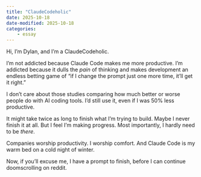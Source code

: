 ```yaml
---
title: "ClaudeCodeholic"
date: 2025-10-18
date-modified: 2025-10-18
categories:
    - essay
---
```


Hi, I'm Dylan, and I'm a ClaudeCodeholic.

I'm not addicted because Claude Code makes me more productive. I'm addicted because it dulls the *pain* of thinking and makes development an endless betting game of "if I change the prompt just one more time, it'll get it right."

I don't care about those studies comparing how much better or worse people do with AI coding tools. I'd still use it, even if I was 50% less productive.

It might take twice as long to finish what I’m trying to build. Maybe I never finish it at all. But I feel I'm making progress. Most importantly, I hardly need to be *there*.

Companies worship productivity. I worship comfort. And Claude Code is my warm bed on a cold night of winter.

Now, if you’ll excuse me, I have a prompt to finish, before I can continue doomscrolling on reddit.
